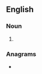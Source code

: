 ==English==

===Noun===
{{head|en|noun form}}

# {{plural of|en|polacre}}

===Anagrams===
* {{anagrams|en|a=aceloprs|parclose}}